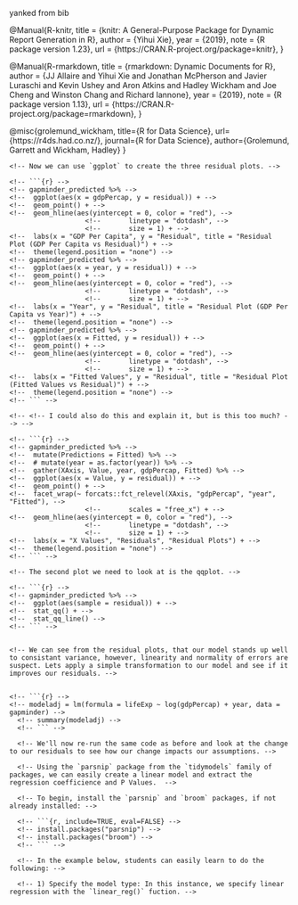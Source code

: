 

yanked from bib

@Manual{R-knitr,
  title = {knitr: A General-Purpose Package for Dynamic Report Generation in R},
  author = {Yihui Xie},
  year = {2019},
  note = {R package version 1.23},
  url = {https://CRAN.R-project.org/package=knitr},
}


@Manual{R-rmarkdown,
  title = {rmarkdown: Dynamic Documents for R},
  author = {JJ Allaire and Yihui Xie and Jonathan McPherson and Javier Luraschi and Kevin Ushey and Aron Atkins and Hadley Wickham and Joe Cheng and Winston Chang and Richard Iannone},
  year = {2019},
  note = {R package version 1.13},
  url = {https://CRAN.R-project.org/package=rmarkdown},
}

@misc{grolemund_wickham, 
  title={R for Data Science}, 
  url={https://r4ds.had.co.nz/}, 
  journal={R for Data Science}, 
  author={Grolemund, Garrett and Wickham, Hadley}
}


<!-- Left for future deletion -->
  
  <!-- To create the residual plots, we'll explore model 2. We need to create three plots. The y axes for each plot will be the residuals (the observed life expectancy - the life expectancy predicted by our model). The x axis for our three plots will be GDP Per Capita, year, and our predicted values.  -->

<!-- We will need to crete the residuals to execute these plots. We can do this as the code below specifies. -->

<!-- ```{r} -->
<!-- predictions = predict.lm(object = model2, newdata = gapminder) -->
<!-- ``` -->

<!-- We can easily add these predictions to our tibble for plotting with the tools we've previously learned. Furthermore, we can calculate the redisuals in the next step. -->
  
  <!-- ```{r} -->
  <!-- gapminder_predicted = gapminder %>% -->
    <!--  mutate(Fitted = predictions) %>% -->
    <!--  mutate(residual = lifeExp - predictions) -->
    <!-- head(gapminder_predicted) -->
    <!-- ``` -->
    
    <!-- Now we can use `ggplot` to create the three residual plots. -->
    
    <!-- ```{r} -->
    <!-- gapminder_predicted %>% -->
    <!--  ggplot(aes(x = gdpPercap, y = residual)) + -->
    <!--  geom_point() + -->
    <!--  geom_hline(aes(yintercept = 0, color = "red"), -->
                       <!--       linetype = "dotdash", -->
                       <!--       size = 1) + -->
    <!--  labs(x = "GDP Per Capita", y = "Residual", title = "Residual Plot (GDP Per Capita vs Residual)") + -->
    <!--  theme(legend.position = "none") -->
    <!-- gapminder_predicted %>% -->
    <!--  ggplot(aes(x = year, y = residual)) + -->
    <!--  geom_point() + -->
    <!--  geom_hline(aes(yintercept = 0, color = "red"), -->
                       <!--       linetype = "dotdash", -->
                       <!--       size = 1) + -->
    <!--  labs(x = "Year", y = "Residual", title = "Residual Plot (GDP Per Capita vs Year)") + -->
    <!--  theme(legend.position = "none") -->
    <!-- gapminder_predicted %>% -->
    <!--  ggplot(aes(x = Fitted, y = residual)) + -->
    <!--  geom_point() + -->
    <!--  geom_hline(aes(yintercept = 0, color = "red"), -->
                       <!--       linetype = "dotdash", -->
                       <!--       size = 1) + -->
    <!--  labs(x = "Fitted Values", y = "Residual", title = "Residual Plot (Fitted Values vs Residual)") + -->
    <!--  theme(legend.position = "none") -->
    <!-- ``` -->
    
    <!-- <!-- I could also do this and explain it, but is this too much? --> -->
    
    <!-- ```{r} -->
    <!-- gapminder_predicted %>% -->
    <!--  mutate(Predictions = Fitted) %>% -->
    <!--  # mutate(year = as.factor(year)) %>% -->
    <!--  gather(XAxis, Value, year, gdpPercap, Fitted) %>% -->
    <!--  ggplot(aes(x = Value, y = residual)) + -->
    <!--  geom_point() + -->
    <!--  facet_wrap(~ forcats::fct_relevel(XAxis, "gdpPercap", "year", "Fitted"), -->
                       <!--       scales = "free_x") + -->
    <!--  geom_hline(aes(yintercept = 0, color = "red"), -->
                       <!--       linetype = "dotdash", -->
                       <!--       size = 1) + -->
    <!--  labs(x = "X Values", "Residuals", "Residual Plots") + -->
    <!--  theme(legend.position = "none") -->
    <!-- ``` -->
    
    <!-- The second plot we need to look at is the qqplot. -->
    
    <!-- ```{r} -->
    <!-- gapminder_predicted %>% -->
    <!--  ggplot(aes(sample = residual)) + -->
    <!--  stat_qq() + -->
    <!--  stat_qq_line() -->
    <!-- ``` -->
    
    
    <!-- We can see from the residual plots, that our model stands up well to consistant variance, however, linearity and normality of errors are suspect. Lets apply a simple transformation to our model and see if it improves our residuals. -->
    
    
    <!-- ```{r} -->
    <!-- modeladj = lm(formula = lifeExp ~ log(gdpPercap) + year, data = gapminder) -->
      <!-- summary(modeladj) -->
      <!-- ``` -->
      
      <!-- We'll now re-run the same code as before and look at the change to our residuals to see how our change impacts our assumptions. -->

<!-- ```{r} -->
<!-- predictions = predict.lm(object = modeladj, newdata = gapminder) -->

<!-- gapminder_predicted = gapminder %>% -->
<!--  mutate(Fitted = predictions) %>% -->
<!--  mutate(residual = lifeExp - predictions) -->

<!-- gapminder_predicted %>% -->
<!--  ggplot(aes(x = gdpPercap, y = residual)) + -->
<!--  geom_point() + -->
<!--  geom_hline(aes(yintercept = 0, color = "red"), -->
<!--       linetype = "dotdash", -->
<!--       size = 1) + -->
<!--  labs(x = "GDP Per Capita", y = "Residual", title = "Residual Plot (GDP Per Capita vs Residual)") + -->
<!--  theme(legend.position = "none") -->
<!-- gapminder_predicted %>% -->
<!--  ggplot(aes(x = year, y = residual)) + -->
<!--  geom_point() + -->
<!--  geom_hline(aes(yintercept = 0, color = "red"), -->
<!--       linetype = "dotdash", -->
<!--       size = 1) + -->
<!--  labs(x = "Year", y = "Residual", title = "Residual Plot (GDP Per Capita vs Year)") + -->
<!--  theme(legend.position = "none") -->
<!-- gapminder_predicted %>% -->
<!--  ggplot(aes(x = Fitted, y = residual)) + -->
<!--  geom_point() + -->
<!--  geom_hline(aes(yintercept = 0, color = "red"), -->
<!--       linetype = "dotdash", -->
<!--       size = 1) + -->
<!--  labs(x = "Fitted Values", y = "Residual", title = "Residual Plot (Fitted Values vs Residual)") + -->
<!--  theme(legend.position = "none") -->
<!-- gapminder_predicted %>% -->
<!--  ggplot(aes(sample = residual)) + -->
<!--  stat_qq() + -->
<!--  stat_qq_line() -->
<!-- ``` -->

<!-- It appears that the consistancy of variance assumption is satisfied, however, the normality of errors is still a little suspect. -->


<!-- One of the more common statistical tools students learn in Econometrics is Simple Linear Regression. It happens to be one of many tools in R's arsonel.  -->
      
      <!-- Using the `parsnip` package from the `tidymodels` family of packages, we can easily create a linear model and extract the regression coefficience and P Values.  -->
      
      <!-- To begin, install the `parsnip` and `broom` packages, if not already installed: -->
      
      <!-- ```{r, include=TRUE, eval=FALSE} -->
      <!-- install.packages("parsnip") -->
      <!-- install.packages("broom") -->
      <!-- ``` -->
      
      <!-- In the example below, students can easily learn to do the following: -->
      
      <!-- 1) Specify the model type: In this instance, we specify linear regression with the `linear_reg()` fuction. -->
  <!-- 2) Specify the engine: In the `set_engine` function we specify the computational engine. In this instance, we are using the linear regression function from R's base stats package.  -->
<!-- 3) Specify the 'fit' of the model: In this case, we regress `lifeExp` on `gdpPercap`. -->
<!-- 4) Request the the summary of the model using the `tidy` command.  -->

<!-- Note, we add the `kable` functions to improve the layout style of the output. -->

<!-- ```{r, include=TRUE, eval=TRUE} -->
<!-- library(parsnip) -->
<!-- library(broom) -->

<!-- linear_reg() %>% -->
<!--  set_engine("lm") %>% -->
<!--  fit(lifeExp ~ gdpPercap, data = gapminder) %>% -->
<!--  tidy() %>% -->
<!--  kableExtra::kable() %>% -->
<!--  kableExtra::kable_styling(full_width = F) -->
<!-- ``` -->

<!-- For more information about `parship` see the project web site: https://tidymodels.github.io/parsnip/ -->

<!-- so we need more here.... obviously -->










<!-- ### text from prior draft left below for salvaging -->

<!-- ## An example of how to cite in R -->


<!-- With more than 275 practical recipes, this expanded edition [@teetor_long] helps you perform data analysis with R quickly and efficiently. The R language [@R-rmarkdown;@R-knitr] provides everything you need to do statistical work, but its structure can be difficult to master. These task-oriented recipes make you productive with R immediately. Solutions range from basic tasks to input and output, general statistics, graphics, and linear regression. -->

<!-- Each recipe addresses a specific problem and includes a discussion that explains the solution and provides insight into how it works. If you're a beginner, R Cookbook will help get you started. If you're an intermediate user, this book will jog your memory and expand your horizons @grolemund_wickham. You'll get the job done faster and learn more about R in the process. -->
  
  
  
  
  <!-- #### R Studio Layout -->
  
  <!-- One of the most common mistakes I run into in class on day one is for beginners to try to run R directly from the console. They have R Studio downloaded, but do not understand the difference between R and R studio. R is the program that executes all commands you provide. It is the engine of the car, if you will. R Studio is the shell that keeps the user organized. R Studio is the shell around the car. To continue, it is the steering wheel, accelerator, brakes, and seatbelts.  -->
  
  <!-- To ensure you have opened R Studio, you screen should be broken into 3 to 4 panels.  -->
  
  <!-- 1) Top Right: The Environment -->
  <!-- 2) Bottom Right: The Files Viewer (what do you call this quadrants?) -->
  <!-- 3) Bottom Right: The Console -->
  <!-- 4) Top Left: The Script -->
  
  <!-- Upon first opening R Studio, you may not have panel 4. In order to open up a script, you will need to select `file` -> `New File` -> `R Script`. -->
  
  <!-- Many new users also make the mistke of not realizing that they have not opened up a script. They begin executing in the console again and do not take advantage of the ease that scripts provide in writing reproducable code.  -->
  
  <!-- Possibly note on how to execute lines of code. Both code chuncks and specific lines of code. -->
  
  <!-- ### Tidyverse -->
  
  <!-- ## Installation -->
  
  <!-- paraphrase what's in R Cookbook? -->

<!-- ### Installing R -->

<!-- ### Installing R Studio -->

<!-- ### Installing the Tidyverse -->

<!-- ## Using R -->

<!-- ### Loading Data -->

<!-- ### Plotting -->

<!-- quick intro to ggplot -->

<!-- That graphical tool for ggplot? -->


<!-- ### Plotting Multivariate Data -->

<!-- ggpairs? -->




<!-- When teaching, is the intent to teach coding in R, or is it to use R as an aide to teach statistics? This will drive what you do and why you do it.  -->

<!-- ### What is the intent of teaching with R? -->

<!-- I have taught advanced introduction to probability and statistics and used R as a tool to teach statistics. We introduced it by showing how it can be a good calculator -- and along the way taught some of the R Studio functionality (projects/setting working directory, how to execute lines of code, save variables, etc). -->

<!-- I have also taught sabermetrics where we taught coding in R. So we needed to do data analysis (and we worked under the assumptions that our cadets knew basic statistics) so I taught the coding as a means of data analysis. -->

<!-- ### Do you "give stutents code"? -->

<!-- You have two options: -->

<!-- 1) Give students code before class.  -->

<!-- The advantage here is that you can talk concepts and the syntax and inevitable mistyping, etc does not inhibit the larger purpose of the instruction.  -->

<!-- The disadvantage is that students don't get intimate with the coding process and learn the necessary skill of trial and error.  -->
  
  <!-- 2) Don't give them code and expect them to keep up.  -->

<!-- The advantage is that cadets are learning the process of coding and "own" the code while they write it.  -->

<!-- The disadvantage is instead of teaching concepts, students are distracted by keeping up with the coding and missing out on the statistics lesson -->

<!-- My recommendation -- you give code if your intent is teaching statistics. You don't give code if the intent is that cadets learn to code.  -->
  
  
  
  
  
  <!-- @grolemund_wickham -->
  <!-- @long_teetor -->
  <!-- @R-knitr -->
  <!-- @R-rmarkdown -->
  
  